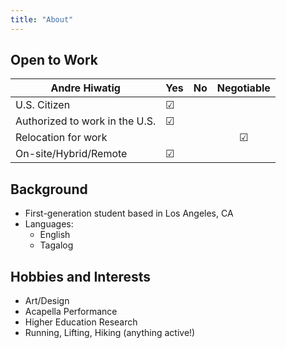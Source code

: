 ```yaml
---
title: "About"
---
```


## Open to Work
| Andre Hiwatig |Yes| No | Negotiable |
|---------|:-----|------:|:------:|
| U.S. Citizen      |&#x2611;|    |     |
| Authorized to work in the U.S.     |&#x2611;  |    |     |
| Relocation for work       |    |    |&#x2611;    |
| On-site/Hybrid/Remote	       |&#x2611;     |     |     |

    

## Background
* First-generation student based in Los Angeles, CA
* Languages:
  + English
  + Tagalog
  
## Hobbies and Interests
* Art/Design
* Acapella Performance
* Higher Education Research
* Running, Lifting, Hiking (anything active!)